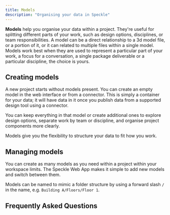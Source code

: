 ```yaml
---
title: Models  
description: "Organising your data in Speckle"
---
```


**Models** help you organise your data within a project. They're useful for splitting 
different parts of your work, such as design options, disciplines, or team responsibilities. 
A model can be a direct relationship to a 3d model file, or a portion of it, or it can related
to multiple files within a single model. Models work best when they are used to represent a 
particular part of your work, a focus for a conversation, a single package deliverable
or a particular discipline, the choice is yours.

## Creating models

A new project starts without models present. You can create an empty model in the web interface or
from a connector. This is simply a container for your data; it will have data in it 
once you publish data from a supported design tool using a connector.

You can keep everything in that model or create additional ones to explore design options, 
separate work by team or discipline, and organise project components more clearly.

Models give you the flexibility to structure your data to fit how you work.

## Managing models

You can create as many models as you need within a project within your workspace limits.
The Speckle Web App makes it simple to add new models and switch between them.

Models can be named to mimic a folder structure by using a forward slash `/` in the name, 
e.g. `Building A/Floors/Floor 1`.


## Frequently Asked Questions

<Models />

